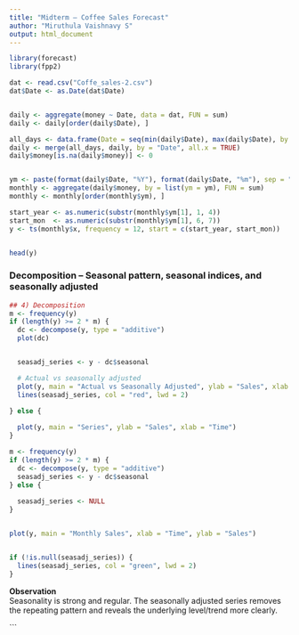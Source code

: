 ```yaml
---
title: "Midterm – Coffee Sales Forecast"
author: "Miruthula Vaishnavy S"
output: html_document
---
```




```r
library(forecast)
library(fpp2)
```

```r

dat <- read.csv("Coffe_sales-2.csv")
dat$Date <- as.Date(dat$Date)


daily <- aggregate(money ~ Date, data = dat, FUN = sum)
daily <- daily[order(daily$Date), ]

all_days <- data.frame(Date = seq(min(daily$Date), max(daily$Date), by = "day"))
daily <- merge(all_days, daily, by = "Date", all.x = TRUE)
daily$money[is.na(daily$money)] <- 0


ym <- paste(format(daily$Date, "%Y"), format(daily$Date, "%m"), sep = "-")
monthly <- aggregate(daily$money, by = list(ym = ym), FUN = sum)
monthly <- monthly[order(monthly$ym), ]

start_year <- as.numeric(substr(monthly$ym[1], 1, 4))
start_mon  <- as.numeric(substr(monthly$ym[1], 6, 7))
y <- ts(monthly$x, frequency = 12, start = c(start_year, start_mon))


head(y)
```



### Decomposition – Seasonal pattern, seasonal indices, and seasonally adjusted

```r
     
## 4) Decomposition 
m <- frequency(y)           
if (length(y) >= 2 * m) {      
  dc <- decompose(y, type = "additive") 
  plot(dc)


  seasadj_series <- y - dc$seasonal

  # Actual vs seasonally adjusted
  plot(y, main = "Actual vs Seasonally Adjusted", ylab = "Sales", xlab = "Time")
  lines(seasadj_series, col = "red", lwd = 2)

} else {
 
  plot(y, main = "Series", ylab = "Sales", xlab = "Time")
}


```

```r

m <- frequency(y)  
if (length(y) >= 2 * m) {
  dc <- decompose(y, type = "additive") 
  seasadj_series <- y - dc$seasonal
} else {
 
  seasadj_series <- NULL
}


plot(y, main = "Monthly Sales", xlab = "Time", ylab = "Sales")


if (!is.null(seasadj_series)) {
  lines(seasadj_series, col = "green", lwd = 2)
}
```

**Observation**  
Seasonality is strong and regular. The seasonally adjusted series removes the repeating pattern and reveals the underlying level/trend more clearly.



```
